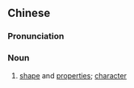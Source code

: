 ==Chinese==
{{zh-forms|s=性状}}

===Pronunciation===
{{zh-pron
|m=xìngzhuàng
|c=sing3 zong6
|mn=qz,xm,zz:sèng-chōng
|cat=n
}}

===Noun===
{{zh-noun}}

# [[shape]] and [[property|properties]]; [[character]]
